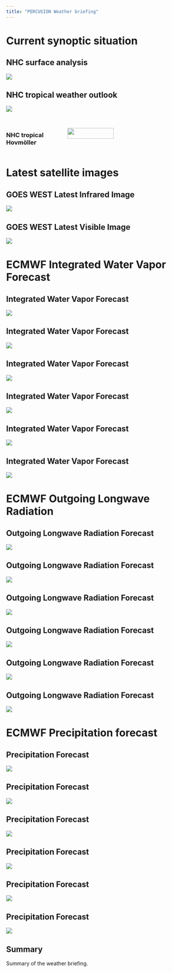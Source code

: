 ```yaml
---
title: "PERCUSION Weather briefing"
---
```


# Current synoptic situation
## NHC surface analysis
![]({{< meta plots.external.nhc_surface_analysis_atlantic >}})

## NHC tropical weather outlook
![]({{< meta plots.external.nhc_seven_days_outlook >}})

## 
:::: {.columns}
::: {.column width="30%"}
### NHC tropical Hovmöller
:::
::: {.column width="70%"}
![]({{< meta plots.external.nhc_hovmoller >}}){width="61%"}
:::
::::


# Latest satellite images
## GOES WEST Latest Infrared Image
![]({{< meta plots.external.current_satellite_image_ir >}})

## GOES WEST Latest Visible Image
![]({{< meta plots.external.current_satellite_image_vis >}})

# ECMWF Integrated Water Vapor Forecast
## Integrated Water Vapor Forecast
![]({{< meta plots.internal.iwv_itcz_edges.003h >}})

## Integrated Water Vapor Forecast
![]({{< meta plots.internal.iwv_itcz_edges.012h >}})

## Integrated Water Vapor Forecast
![]({{< meta plots.internal.iwv_itcz_edges.036h >}})

## Integrated Water Vapor Forecast
![]({{< meta plots.internal.iwv_itcz_edges.060h >}})

## Integrated Water Vapor Forecast
![]({{< meta plots.internal.iwv_itcz_edges.084h >}})

## Integrated Water Vapor Forecast
![]({{< meta plots.internal.iwv_itcz_edges.108h >}})

# ECMWF Outgoing Longwave Radiation
## Outgoing Longwave Radiation Forecast
![]({{< meta plots.internal.toa_outgoing_longwave.003h >}})

## Outgoing Longwave Radiation Forecast
![]({{< meta plots.internal.toa_outgoing_longwave.012h >}})

## Outgoing Longwave Radiation Forecast
![]({{< meta plots.internal.toa_outgoing_longwave.036h >}})

## Outgoing Longwave Radiation Forecast
![]({{< meta plots.internal.toa_outgoing_longwave.060h >}})

## Outgoing Longwave Radiation Forecast
![]({{< meta plots.internal.toa_outgoing_longwave.084h >}})

## Outgoing Longwave Radiation Forecast
![]({{< meta plots.internal.toa_outgoing_longwave.108h >}})

# ECMWF Precipitation forecast
## Precipitation Forecast
![]({{< meta plots.internal.precip.003h >}})

## Precipitation Forecast
![]({{< meta plots.internal.precip.012h >}})

## Precipitation Forecast
![]({{< meta plots.internal.precip.036h >}})

## Precipitation Forecast
![]({{< meta plots.internal.precip.060h >}})

## Precipitation Forecast
![]({{< meta plots.internal.precip.084h >}})

## Precipitation Forecast
![]({{< meta plots.internal.precip.108h >}})


## Summary
Summary of the weather briefing.
